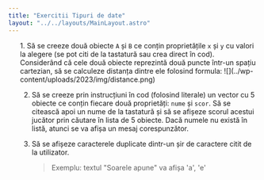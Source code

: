 ```yaml
---
title: "Exercitii Tipuri de date"
layout: "../../layouts/MainLayout.astro"
---
```


<ol class="exercise-list">
1. Să se creeze două obiecte <code>A</code> și <code>B</code> ce conțin proprietățile <code>x</code> și <code>y</code> cu valori la alegere (se pot citi de la tastatură sau crea direct în cod). Considerând că cele două obiecte reprezintă două puncte într-un spațiu cartezian, să se calculeze distanța dintre ele folosind formula:<InlineEditor type="ieditor" av-exercise="obiecte.json:1"></InlineEditor>
	![](../wp-content/uploads/2023/img/distance.png)

2.   Să se creeze prin instrucțiuni în cod (folosind literale) un vector cu 5 obiecte ce conțin fiecare două proprietăți: <code>nume</code> și <code>scor</code>. Să se citească apoi un nume de la tastatură și să se afișeze scorul acestui jucător prin căutare în lista de 5 obiecte. Dacă numele nu există în listă, atunci se va afișa un mesaj corespunzător.<InlineEditor type="ieditor" av-exercise="obiecte.json:2"></InlineEditor>

3. Să se afișeze caracterele duplicate dintr-un șir de caractere citit de la utilizator.<InlineEditor type="ieditor" av-exercise="obiecte.json:3"></InlineEditor>
   > Exemplu: textul "Soarele apune" va afișa 'a', 'e'
</ol>